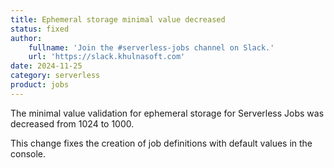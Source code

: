 ```yaml
---
title: Ephemeral storage minimal value decreased
status: fixed
author:
    fullname: 'Join the #serverless-jobs channel on Slack.'
    url: 'https://slack.khulnasoft.com'
date: 2024-11-25
category: serverless
product: jobs
---
```


The minimal value validation for ephemeral storage for Serverless Jobs was decreased from 1024 to 1000.

This change fixes the creation of job definitions with default values in the console.

